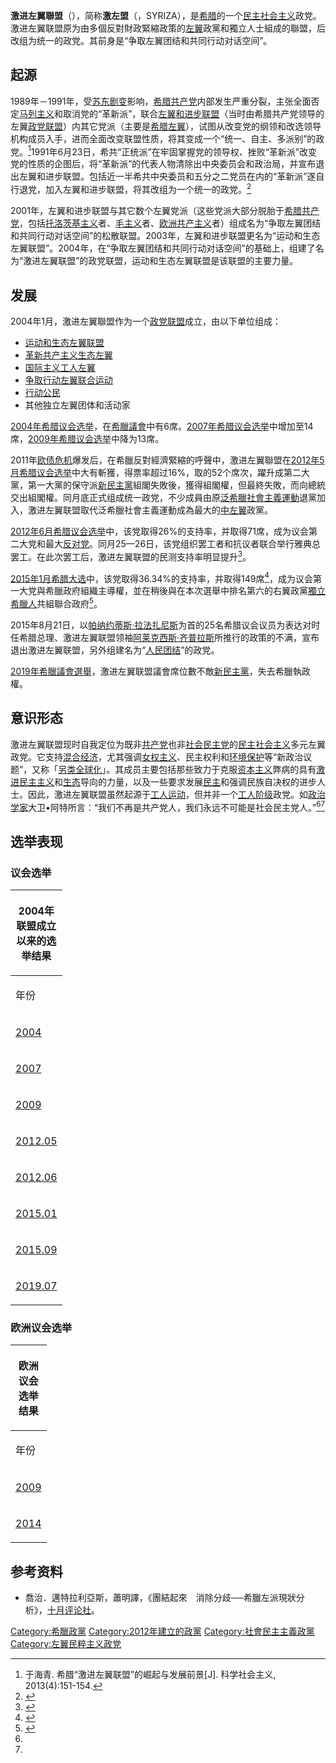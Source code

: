 {{NoteTA
|G1=Country 
}}
{{Infobox political party
| colorcode     = {{Party meta/color/激进左翼联盟}}
| name          = 激进左翼联盟
| native_name   = Συνασπισμός Ριζοσπαστικής Αριστεράς<br>Synaspismós Rizospastikís Aristerás
| native_name_lang   = 希腊语
| abbreviation  = ΣΥΡΙΖΑ<br />SYRIZA
| logo    =[[File:SYRIZA_logo_2020.svg|200px]] 
| 前身=争取左翼团结和共同行动对话空间
| leader        = [[阿莱克西斯·齐普拉斯|阿莱克西斯·齐普拉斯]]
| slogan        =“我们开启希望的道路”
| foundation    = {{Start date|2004}}（政党联盟）<br />{{Start date|2012|5|22}}（政党）<ref>{{cite web|url=http://en.europeonline-magazine.eu/greeces-left-wing-syriza-submits-application-for-party-status_211496.html|title=EUROPE ONLINE|publisher=|accessdate=2015-12-28|archive-date=2016-03-04|archive-url=https://web.archive.org/web/20160304231229/http://en.europeonline-magazine.eu/greeces-left-wing-syriza-submits-application-for-party-status_211496.html|dead-url=no}}</ref><ref>{{cite news|title=Ενιαίο κόμμα ο ΣΥΡΙΖΑ|url=http://www.tanea.gr/relatedarticles/article/4723068/?iid=2|work=[[Ta_Nea|Ta Nea]]|date=2012-05-22|language=el}}</ref>
| youth_wing    = {{le|激左盟青年|SYRIZA Youth}}
| headquarters  = [[雅典|雅典]]<br>39 Valtetsiou, 106 81
| ideology      = [[民主社会主义|民主社会主义]]<ref name="Nordsieck">{{Citation |first=Wolfram |last=Nordsieck |title=Greece |work=Parties and Elections in Europe |url=http://parties-and-elections.eu/greece.html |accessdate=2012-03-15 |archive-date=2018-01-26 |archive-url=https://web.archive.org/web/20180126022304/http://www.parties-and-elections.eu/greece.html |dead-url=no }}</ref><br>[[生态社会主义|生态社会主义]]<ref name="Nordsieck"/><ref name="BackesMoreau">{{Citation |first1=Uwe |last1=Backes |first2=Patrick |last2=Moreau |title=Communist and Post-Communist Parties in Europe |publisher=Vandenhoeck & Ruprecht |year=2008 |pages=571–575 |url=http://books.google.co.uk/books?id=H23Pv4Ik3vMC&pg=PA574&dq=%22Coalition+of+the+Radical+Left%22&hl=en&sa=X&ei=gU5iT5r7M4mFhQeazo2pCA&ved=0CDMQ6AEwAQ#v=onepage&q=%22Coalition%20of%20the%20Radical%20Left%22&f=false |accessdate=2015-12-28 |archive-date=2019-07-13 |archive-url=https://web.archive.org/web/20190713152315/https://books.google.co.uk/books?id=H23Pv4Ik3vMC&pg=PA574&dq=%22Coalition+of+the+Radical+Left%22&hl=en&sa=X&ei=gU5iT5r7M4mFhQeazo2pCA&ved=0CDMQ6AEwAQ#v=onepage&q=%22Coalition%20of%20the%20Radical%20Left%22&f=false |dead-url=no }}</ref><br>[[社会民主主义|社会民主主义]]<ref>{{cite web|url=http://users.ntua.gr/jmilios/Subversion_to_Centre-Left_Pragmatism.pdf|title=SYRIZA: From 'Subversion' to Centre-Left Pragmatism|work=National Technical University of Athens|author=John Milios|date=December 2016|access-date=2021-09-20|archive-date=2021-11-12|archive-url=https://web.archive.org/web/20211112101442/http://users.ntua.gr/jmilios/Subversion_to_Centre-Left_Pragmatism.pdf|dead-url=no}}</ref><br>[[左翼民粹主义|左翼民粹主义]]<ref>{{cite web|url=http://www.academia.edu/5812717/Left-wing_Populism_in_the_European_Periphery|title=Left-wing Populism in the European Periphery: The Case of SYRIZA|author=Giorgos Katsambekis|publisher=academia.edu|access-date=2015-12-28|archive-date=2021-12-29|archive-url=https://web.archive.org/web/20211229220955/https://www.academia.edu/5812717/Left-wing_Populism_in_the_European_Periphery|dead-url=no}}</ref><br>[[亲欧洲主义|亲欧洲主义]]<ref>{{cite web|url=https://europeelects.eu/european-union/greece/|title=Party Encyclopedia & Polling Averages:Greece|work=[[Europe_Elects|Europe Elects]]|access-date=2021-09-20|archive-date=2019-06-19|archive-url=https://web.archive.org/web/20190619173524/https://europeelects.eu/european-union/greece/|dead-url=no}}<br>{{cite web|author=Sarantis Michalopoulos|url=https://www.euractiv.com/section/future-eu/news/syriza-europeanism-without-federalism-is-meaningless/|title=Syriza: Europeanism without federalism is "meaningless"|work=[[EURACTIV|EURACTIV]]|date=2017-04-10|access-date=2021-09-20|archive-date=2021-10-31|archive-url=https://web.archive.org/web/20211031150615/https://www.euractiv.com/section/future-eu/news/syriza-europeanism-without-federalism-is-meaningless/|dead-url=no}}<br>{{cite web|author=Filippa Chatzistavrou|url=https://www.clingendael.org/publication/2019-ep-election-greek-perspective|title=THE 2019 EP ELECTION FROM A GREEK PERSPECTIVE|work=Netherlands Institute of International Relations|date=2019-05-17|access-date=2021-09-20|archive-date=2021-11-27|archive-url=https://web.archive.org/web/20211127010120/https://www.clingendael.org/publication/2019-ep-election-greek-perspective|dead-url=no}}</ref><br>[[世俗主义|世俗主义]]<ref>{{cite web|url=https://thehumanist.com/commentary/tsipras-and-the-atheists-the-role-of-secularism-in-greeces-financial-crisis|title=Tsipras and the Atheists: The Role of Secularism in Greece's Financial Crisis|date=2015-07-14|publisher=The Humanist|access-date=2021-09-20|archive-date=2021-11-12|archive-url=https://web.archive.org/web/20211112101441/https://thehumanist.com/commentary/tsipras-and-the-atheists-the-role-of-secularism-in-greeces-financial-crisis/|dead-url=no}}</ref><br>[[女性主义|女性主义]]<ref>{{Cite book|last=Ramswell|first=Prebble Q.|url=https://books.google.com/books?id=_wNBDwAAQBAJ|title=Euroscepticism and the Rising Threat from the Left and Right: The Concept of Millennial Fascism|date=2017|publisher=Lexington Books|isbn=978-1-4985-4604-1|pages=87|language=en|access-date=2021-09-20|archive-date=2021-10-13|archive-url=https://web.archive.org/web/20211013232734/https://books.google.com/books?id=_wNBDwAAQBAJ|dead-url=no}}</ref>{{list collapsed|title=派別|[[另类全球化|另类全球化]]<ref>{{Citation |first1=Uwe |last1=Backes |first2=Patrick |last2=Moreau |title=Communist and Post-Communist Parties in Europe |publisher=Vandenhoeck & Ruprecht |year=2008 |page=575 |quote=The cooperation with the alter-globalization movement shapes the life of the party.}}</ref>|[[反资本主义|反资本主义]]<ref>{{cite web|url=http://www.independent.co.uk/news/people/russell-brand-calls-for-uk-to-join-greek-revolution-after-anticapitalist-antiausterity-coalition-syriza-wins-in-athens-10004783.html|title=Russell Brand calls for UK to join Greek revolution after anti-capitalist anti-austerity coalition SYRIZA wins in Athens|work=The Independent|accessdate=2015-02-20|archive-date=2015-09-25|archive-url=https://web.archive.org/web/20150925151633/http://www.independent.co.uk/news/people/russell-brand-calls-for-uk-to-join-greek-revolution-after-anticapitalist-antiausterity-coalition-syriza-wins-in-athens-10004783.html|dead-url=no}}<br>[https://www.jacobinmag.com/2015/01/phase-one/ Greece: Phase One] {{Wayback|url=https://www.jacobinmag.com/2015/01/phase-one/ |date=20160104004857 }}. ''[[雅各宾_(杂志)|Jacobin]]''. 22 January 2015.</ref>}}
| position      = [[中间偏左|中间偏左]]<ref>{{cite web|url=http://users.ntua.gr/jmilios/Subversion_to_Centre-Left_Pragmatism.pdf|title=SYRIZA: From 'Subversion' to Centre-Left Pragmatism|work=National Technical University of Athens|author=John Milios|date=December 2016}}<br>{{cite web|url=https://www.in.gr/2019/02/15/english-edition/tsipras-signals-centre-left-shift-limited-cabinet-reshuffle/|title=Tsipras signals centre-left shift in limited cabinet reshuffle|work=in.gr|date=2019-02-15}}</ref>至[[左翼|左翼]]<ref>{{cite book|last1=Thompson|first1=Wayne C|title=Western Europe (2014)|date=2014|publisher=Rowman and Littlefield|isbn=9781475812305|page=2882|accessdate=2015-06-29}}<br>{{cite web|title=Greece anti-bailout leader Tsipras made prime minister|url=http://www.bbc.com/news/world-europe-30981950|website=BBC News|accessdate=2015-06-29|archive-date=2015-07-01|archive-url=https://web.archive.org/web/20150701172705/http://www.bbc.com/news/world-europe-30981950|dead-url=no}}<br>{{cite journal|last1=Featherstone|first1=Kevin|title=, Greece implodes as protests drown out its European vocation|journal=LSE Research Online|url=http://eprints.lse.ac.uk/45918/|accessdate=2015-06-29|archive-date=2016-08-01|archive-url=https://web.archive.org/web/20160801171241/http://eprints.lse.ac.uk/45918/|dead-url=no}}<br>{{cite news|title=EU wakes up to euro uncertainty following SYRIZA's victory in Greece|url=http://www.dw.de/eu-wakes-up-to-euro-uncertainty-following-syrizas-victory-in-greece/a-18214228|accessdate=2015-06-29|agency=Deutsche Welle|date=2015-01-26|archive-date=2015-05-03|archive-url=https://web.archive.org/web/20150503230806/http://www.dw.de/eu-wakes-up-to-euro-uncertainty-following-syrizas-victory-in-greece/a-18214228|dead-url=no}}</ref>
| international = 无
| european      = [[欧洲左翼党|欧洲左翼党]]<ref>{{cite web|title=EL-Parties | European Left|url=http://www.european-left.org/about-el/member-parties|publisher=Party of the European Left|accessdate=2014-12-31|archive-url=https://archive.is/20160629123058/http://www.european-left.org/about-el/member-parties|archive-date=2016-06-29|dead-url=yes}}</ref><!--Synaspismos a (constituent party of SYRIZA) is an observer of European Anticapitalist Left (EACL) not SYRIZA itself, the  Anticapitalist Political Group (another SYRIZA constituent party) is a full member of the EACL-->
| europarl      = [[欧洲联合左翼/北欧绿色左翼|欧洲联合左翼/北欧绿色左翼]]<ref>{{cite web|title=SYRIZA - GUE/NGL|url=http://www.guengl.eu/group/delegation/syriza|publisher=GUE/NGL|accessdate=2014-12-31|archive-url=https://web.archive.org/web/20150316162247/http://www.guengl.eu/group/delegation/syriza|archive-date=2015-03-16|dead-url=yes}}</ref>
| colours       = {{colorbox|#D61821}} [[红色|红色]]（官方）<br />{{colorbox|{{Party meta/color/激进左翼联盟}}}} [[粉红色|粉红色]]（传统）
| seats1_title  = [[希腊议会|议会]]
| seats1        = {{Composition bar|86|300|hex={{Party meta/color/激进左翼联盟}}}}
| seats2_title  = [[欧洲议会|欧洲议会]]
| seats2        = {{Composition bar|6|21|hex={{Party meta/color/激进左翼联盟}}}}
| seats3_title  = [[希腊大区|大区首长]]
| seats3        = {{Composition bar|0|13|hex={{Party meta/color/激进左翼联盟}}}}
| website       = {{Url|http://www.syriza.gr}}
| country       = 希腊
}}

'''激进左翼聯盟'''（{{lang-el|Συνασπισμός Ριζοσπαστικής Αριστεράς|Synaspismós Rizospastikís Aristerás}}），简称'''激左盟'''（{{lang|el|ΣΥΡΙΖΑ}}，SYRIZA），是[[希腊|希腊]]的一个[[民主社会主义|民主社会主义]]政党。激进左翼联盟原为由多個反對財政緊縮政策的[[左翼|左翼]]政黨和獨立人士組成的聯盟，后改组为统一的政党。其前身是“争取左翼团结和共同行动对话空间”。

== 起源 ==
1989年－1991年，受[[苏东剧变|苏东剧变]]影响，[[希腊共产党|希腊共产党]]内部发生严重分裂，主张全面否定[[马列主义|马列主义]]和取消党的“革新派”，联合[[运动和生态左翼联盟|左翼和进步联盟]]（当时由希腊共产党领导的左翼[[政党联盟|政党联盟]]）内其它党派（主要是[[希腊左翼|希腊左翼]]），试图从改变党的纲领和改选领导机构成员入手，进而全面改变联盟性质，将其变成一个“统一、自主、多派别”的政党。<ref name=tu>于海青. 希腊“激进左翼联盟”的崛起与发展前景[J]. 科学社会主义, 2013(4):151-154.</ref>1991年6月23日，希共“正统派”在牢固掌握党的领导权、挫败“革新派”改变党的性质的企图后，将“革新派”的代表人物清除出中央委员会和政治局，并宣布退出左翼和进步联盟。包括近一半希共中央委员和五分之二党员在内的“革新派”遂自行退党，加入左翼和进步联盟，将其改组为一个统一的政党。<ref name="#1">{{cite web |url=http://myy.cass.cn/news/747055.htm |title=存档副本 |accessdate=2015-01-27 |deadurl=yes |archiveurl=https://web.archive.org/web/20150225102448/http://myy.cass.cn/news/747055.htm |archivedate=2015-02-25 }}</ref> 

2001年，左翼和进步联盟与其它数个左翼党派（这些党派大部分脱胎于[[希腊共产党|希腊共产党]]，包括[[托洛茨基主义|托洛茨基主义]]者、[[毛主义|毛主义]]者、[[欧洲共产主义|欧洲共产主义]]者）组成名为“争取左翼团结和共同行动对话空间”的松散联盟。2003年，左翼和进步联盟更名为“运动和生态左翼联盟”。2004年，在“争取左翼团结和共同行动对话空间”的基础上，组建了名为“激进左翼联盟”的政党联盟，运动和生态左翼联盟是该联盟的主要力量。

== 发展 ==
2004年1月，激进左翼聯盟作为一个[[政党联盟|政党联盟]]成立，由以下单位组成：
* [[运动和生态左翼联盟|运动和生态左翼联盟]]
* [[革新共产主义生态左翼|革新共产主义生态左翼]]
* [[国际主义工人左翼|国际主义工人左翼]]
* [[争取行动左翼联合运动|争取行动左翼联合运动]]
* [[行动公民_(希腊)|行动公民]]
* 其他独立左翼团体和活动家

[[2004年希腊议会选举|2004年希腊议会选举]]，在[[希臘議會|希臘議會]]中有6席。[[2007年希腊议会选举|2007年希腊议会选举]]中增加至14席，[[2009年希腊议会选举|2009年希腊议会选举]]中降为13席。

2011年[[欧债危机|欧债危机]]爆发后，在希臘反對經濟緊縮的呼聲中，激进左翼聯盟在[[2012年5月希腊议会选举|2012年5月希腊议会选举]]中大有斬獲，得票率超过16%，取的52个席次，躍升成第二大黨，第一大黨的保守派[[新民主黨_(希臘)|新民主黨]]組閣失敗後，獲得組閣權，但最終失敗，而向總統交出組閣權。同月底正式组成统一政党，不少成員由原[[泛希臘社會主義運動|泛希臘社會主義運動]]退黨加入，激进左翼联盟取代泛希臘社會主義運動成為最大的[[中间偏左|中左翼]]政黨。

[[2012年6月希腊议会选举|2012年6月希腊议会选举]]中，该党取得26%的支持率，并取得71席，成为议会第二大党和最大[[反对党|反对党]]。同月25—26日，该党组织罢工者和抗议者联合举行雅典总罢工。在此次罢工后，激进左翼联盟的民测支持率明显提升<ref name="#2">{{cite web |url=http://myy.cass.cn/news/727610.htm |title=存档副本 |accessdate=2015-01-27 |deadurl=yes |archiveurl=https://web.archive.org/web/20150723215429/http://myy.cass.cn/news/727610.htm |archivedate=2015-07-23 }}</ref>。

[[2015年希腊国会选举|2015年1月希腊大选]]中，该党取得36.34%的支持率，并取得149席<ref>{{Cite web |url=http://www.skai.gr/ekloges2015 |title=存档副本 |accessdate=2015-01-26 |archive-date=2015-01-27 |archive-url=https://web.archive.org/web/20150127073826/http://www.skai.gr/ekloges2015/ |dead-url=no }}</ref>，成为议会第一大党與希臘政府組織主導權，並在稍後與在本次選舉中排名第六的右翼政黨[[獨立希臘人|獨立希臘人]]共組聯合政府<ref>{{Cite web |url=http://www.bbc.com/news/world-europe-30981950 |title=存档副本 |accessdate=2015-01-26 |archive-date=2015-07-01 |archive-url=https://web.archive.org/web/20150701172705/http://www.bbc.com/news/world-europe-30981950 |dead-url=no }}</ref>。

2015年8月21日，以[[帕纳约蒂斯·拉法扎尼斯|帕纳约蒂斯·拉法扎尼斯]]为首的25名希腊议会议员为表达对时任希腊总理、激进左翼联盟领袖[[阿莱克西斯·齐普拉斯|阿莱克西斯·齐普拉斯]]所推行的政策的不满，宣布退出激进左翼联盟，另外组建名为“[[人民团结_(希腊)|人民团结]]”的政党。

[[2019年希臘議會選舉|2019年希臘議會選舉]]，激进左翼联盟議會席位數不敵[[新民主黨_(希臘)|新民主黨]]，失去希臘執政權。

== 意识形态 ==
激进左翼联盟现时自我定位为既非[[共产党|共产党]]也非[[社会民主党|社会民主党]]的[[民主社会主义|民主社会主义]]多元左翼政党。它支持[[混合经济|混合经济]]，尤其强调[[女权主义|女权主义]]、民主权利和[[环境保护|环境保护]]等“新政治议题”，又称「[[另类全球化|另类全球化]]」。其成员主要包括那些致力于克服[[资本主义|资本主义]]弊病的具有[[激进民主主义|激进民主主义]]和[[生态|生态]]导向的力量，以及一些要求发展[[民主|民主]]和强调民族自决权的进步人士。因此，激进左翼联盟虽然起源于[[工人运动|工人运动]]，但并非一个[[工人阶级|工人阶级]]政党。如[[政治学家|政治学家]]大卫•阿特所言：“我们不再是共产党人，我们永远不可能是社会民主党人。”<ref name="#2"/><ref name="#1"/>

== 选举表现 ==

=== 议会选举 ===
{| class="wikitable"
|- style="background:#c9c9c9;"
! colspan="9"|'''2004年联盟成立以来的选举结果'''
|-
! style="width: 20px"|年份
! style="width:130px"|选举种类
! style="width: 60px"|得票数
! style="width: 20px"|%
! style="width: 55px"|议席
|-
! [[2004年希腊议会选举|2004]]
| <center>议会
| <center> 241,539
| <center> 3.26%
| <center> 6
|-
! [[2007年希腊议会选举|2007]]
| <center>议会
| <center> 361,211
| <center> 5.04%
| <center> 14
|-
! [[2009年希腊议会选举|2009]]
| <center>议会
| <center> 315,627
| <center> 4.60%
| <center> 13 
|-
! [[2012年5月希腊议会选举|2012.05]]
| <center>议会
| <center> 1,061,265
| <center> 16.78%
| <center> 52
|-
! [[2012年6月希腊议会选举|2012.06]]
| <center>议会
| <center> 1,655,053
| <center> 26.89%
| <center> 71
|-
! [[2015年1月希臘立法選舉|2015.01]]
| <center>议会
| <center> 2,244,584
| <center> 36.34%
| <center> 149
|-
! [[2015年9月希臘立法選舉|2015.09]]
| <center>议会
| <center> 1,925,904
| <center> 34.60%
| <center> 145
|-
! [[2019年希臘議會選舉|2019.07]]
| <center>议会
| <center> 
1,781,174

| 31.53%
| <center> 86
|}

=== 欧洲议会选举 ===
{| class="wikitable"
|- style="background:#c9c9c9;"
! colspan="9"|'''欧洲议会选举结果'''
|-
! style="width: 20px"|年份
! style="width:130px"|选举种类
! style="width: 60px"|得票数
! style="width: 20px"|%
! style="width: 55px"|议席
|-
! [[2009年欧洲议会选举|2009]]
| <center>欧洲议会
| <center> 240,898
| <center> 4.7%
| <center> 1 
|-
! [[2014年欧洲议会选举|2014]]
| <center>欧洲议会
| <center> 1,518,608
| <center> 26.6%
| <center> 6
|}

== 参考资料 ==
{{reflist|2}}
{{commonscat|Coalition of Radical Left (SYRIZA)}}
* 喬治．邁特拉利亞斯，蕭明譯，《團結起來　消除分歧──希臘左派現狀分析》，[[十月评论社|十月评论社]]。

{{希腊政党}}
{{欧洲议会左翼党派}}
[[Category:希臘政黨|Category:希臘政黨]]
[[Category:2012年建立的政黨|Category:2012年建立的政黨]]
[[Category:社會民主主義政黨|Category:社會民主主義政黨]]
[[Category:左翼民粹主义政党|Category:左翼民粹主义政党]]